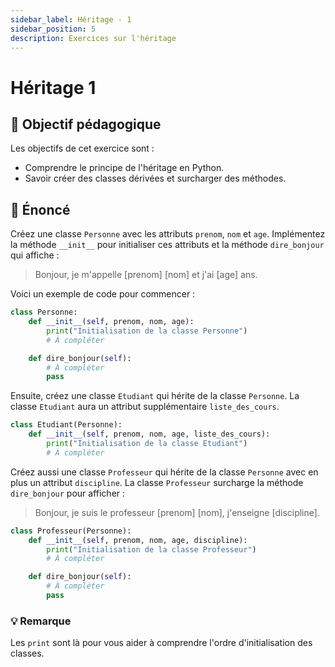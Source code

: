 ```yaml
---
sidebar_label: Héritage - 1
sidebar_position: 5
description: Exercices sur l'héritage
---
```


# Héritage 1

## 🎯 Objectif pédagogique

Les objectifs de cet exercice sont :

- Comprendre le principe de l'héritage en Python.
- Savoir créer des classes dérivées et surcharger des méthodes.

## 📜 Énoncé

Créez une classe `Personne` avec les attributs `prenom`, `nom` et `age`. 
Implémentez la méthode `__init__` pour initialiser ces attributs et la méthode `dire_bonjour` 
qui affiche :

> Bonjour, je m'appelle [prenom] [nom] et j'ai [age] ans.

Voici un exemple de code pour commencer :

```python
class Personne:
    def __init__(self, prenom, nom, age):
        print("Initialisation de la classe Personne")
        # À compléter

    def dire_bonjour(self):
        # À compléter
        pass
```


Ensuite, créez une classe `Etudiant` qui hérite de la classe `Personne`. La classe `Etudiant`
aura un attribut supplémentaire `liste_des_cours`.

```python
class Etudiant(Personne):
    def __init__(self, prenom, nom, age, liste_des_cours):
        print("Initialisation de la classe Etudiant")
        # À compléter
```


Créez aussi une classe `Professeur` qui hérite de la classe
`Personne` avec en plus un attribut `discipline`. La classe `Professeur` surcharge la méthode `dire_bonjour` pour afficher :

> Bonjour, je suis le professeur [prenom] [nom], j'enseigne [discipline].

```python
class Professeur(Personne):
    def __init__(self, prenom, nom, age, discipline):
        print("Initialisation de la classe Professeur")
        # À compléter

    def dire_bonjour(self):
        # À compléter
        pass
```

### 💡 Remarque

Les `print` sont là pour vous aider à comprendre l'ordre d'initialisation des classes.
